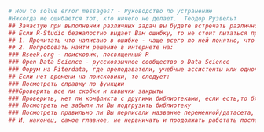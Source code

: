 ```r
# How to solve error messages? - Руководство по устранению
#Никогда не ошибается тот, кто ничего не делает.  Теодор Рузвельт
## Зачастую при выполнении различных задач вы будете встречать различного рода ошибки, но не стоит злиться и уж тем более паниковать! 
## Если R-Studio безжалостно выдает Вам ошибку, то не стоит пытаться прогружать повторно - R неумолим, зато стоит:
## 1. Прочитать что написано в ошибке - чаще всего по ней понятно, что делать.
## 2. Попробовать найти решение в интернете на:
### Rseek.org - поисковик, посвященный R
### Open Data Science - русскоязычное сообщество о Data Science
### Форум на Piterdata, где преподаватели, учебные ассистенты или однокурсники, обязательно знают, как решить эту проблему.
## Если нет времени на поисковики, то следует:
### Посмотреть справку по функции
###Gроверить все ли скобки и кавычки закрыты
### Проверить, нет ли конфликта с другими библиотеками, если есть,то библьотека:: функция
### Посмотреть не забыли ли Вы подгрузить библиотеку
### Посмотреть правильно ли Вы перписали название переменной/датасета, ведь в R Cat и cat - это разные вещи
## И, наконец, самое главное, не нервничать и продолжать работать после исправления ошибки. Удачи!
```

